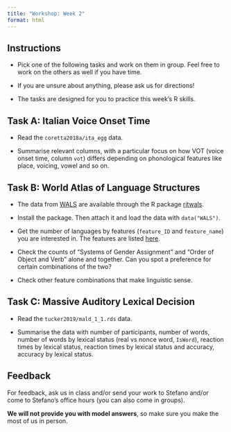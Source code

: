 ```yaml
---
title: "Workshop: Week 2"
format: html
---
```


::: callout-important
## Instructions

-   Pick one of the following tasks and work on them in group. Feel free to work on the others as well if you have time.

-   If you are unsure about anything, please ask us for directions!

-   The tasks are designed for you to practice this week's R skills.
:::

::: callout-note
## Task A: Italian Voice Onset Time

-   Read the `coretta2018a/ita_egg` data.

-   Summarise relevant columns, with a particular focus on how VOT (voice onset time, column `vot`) differs depending on phonological features like place, voicing, vowel and so on.
:::

::: callout-note
## Task B: World Atlas of Language Structures

-   The data from [WALS](https://wals.info) are available through the R package [ritwals](https://hkauhanen.fi/ritwals/index.html).

-   Install the package. Then attach it and load the data with `data("WALS")`.

-   Get the number of languages by features (`feature_ID` and `feature_name`) you are interested in. The features are listed [here](https://wals.info/feature).

-   Check the counts of "Systems of Gender Assignment" and "Order of Object and Verb" alone and together. Can you spot a preference for certain combinations of the two?

-   Check other feature combinations that make linguistic sense.
:::

::: callout-note
## Task C: Massive Auditory Lexical Decision

-   Read the `tucker2019/mald_1_1.rds` data.

-   Summarise the data with number of participants, number of words, number of words by lexical status (real vs nonce word, `IsWord`), reaction times by lexical status, reaction times by lexical status and accuracy, accuracy by lexical status.
:::

::: callout-tip
## Feedback

For feedback, ask us in class and/or send your work to Stefano and/or come to Stefano's office hours (you can also come in groups).

**We will not provide you with model answers**, so make sure you make the most of us in person.
:::
